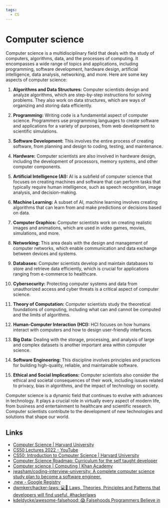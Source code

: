 ```yaml
---
tags:
  - CS
---
```


# Computer science

Computer science is a multidisciplinary field that deals with the study of computers, algorithms, data, and the processes of computing. It encompasses a wide range of topics and applications, including programming, software development, hardware design, artificial intelligence, data analysis, networking, and more. Here are some key aspects of computer science:

1. **Algorithms and Data Structures:** Computer scientists design and analyze algorithms, which are step-by-step instructions for solving problems. They also work on data structures, which are ways of organizing and storing data efficiently.

2. **Programming:** Writing code is a fundamental aspect of computer science. Programmers use programming languages to create software and applications for a variety of purposes, from web development to scientific simulations.

3. **Software Development:** This involves the entire process of creating software, from planning and design to coding, testing, and maintenance.

4. **Hardware:** Computer scientists are also involved in hardware design, including the development of processors, memory systems, and other computer components.

5. **Artificial Intelligence (AI):** AI is a subfield of computer science that focuses on creating machines and software that can perform tasks that typically require human intelligence, such as speech recognition, image analysis, and decision-making.

6. **Machine Learning:** A subset of AI, machine learning involves creating algorithms that can learn from and make predictions or decisions based on data.

7. **Computer Graphics:** Computer scientists work on creating realistic images and animations, which are used in video games, movies, simulations, and more.

8. **Networking:** This area deals with the design and management of computer networks, which enable communication and data exchange between devices and systems.

9. **Databases:** Computer scientists develop and maintain databases to store and retrieve data efficiently, which is crucial for applications ranging from e-commerce to healthcare.

10. **Cybersecurity:** Protecting computer systems and data from unauthorized access and cyber threats is a critical aspect of computer science.

11. **Theory of Computation:** Computer scientists study the theoretical foundations of computing, including what can and cannot be computed and the limits of algorithms.

12. **Human-Computer Interaction (HCI):** HCI focuses on how humans interact with computers and how to design user-friendly interfaces.

13. **Big Data:** Dealing with the storage, processing, and analysis of large and complex datasets is another important area within computer science.

14. **Software Engineering:** This discipline involves principles and practices for building high-quality, reliable, and maintainable software.

15. **Ethical and Social Implications:** Computer scientists also consider the ethical and societal consequences of their work, including issues related to privacy, bias in algorithms, and the impact of technology on society.

Computer science is a dynamic field that continues to evolve with advances in technology. It plays a crucial role in virtually every aspect of modern life, from business and entertainment to healthcare and scientific research. Computer scientists contribute to the development of new technologies and solutions that shape our world.

## Links

- [Computer Science | Harvard University](https://pll.harvard.edu/subject/computer-science)
- [CS50 Lectures 2022 - YouTube](https://www.youtube.com/playlist?list=PLhQjrBD2T380F_inVRXMIHCqLaNUd7bN4)
- [CS50: Introduction to Computer Science | Harvard University](https://pll.harvard.edu/course/cs50-introduction-computer-science)
- [Computer Science Roadmap: Curriculum for the self taught developer](https://roadmap.sh/computer-science)
- [Computer science | Computing | Khan Academy](https://www.khanacademy.org/computing/computer-science)
- [jwasham/coding-interview-university: A complete computer science study plan to become a software engineer.](https://github.com/jwasham/coding-interview-university)
- [.new - Google Registry](https://whats.new/shortcuts/)
- [dwmkerr/hacker-laws: 💻📖 Laws, Theories, Principles and Patterns that developers will find useful. #hackerlaws](https://github.com/dwmkerr/hacker-laws)
- [kdeldycke/awesome-falsehood: 😱 Falsehoods Programmers Believe in](https://github.com/kdeldycke/awesome-falsehood)
